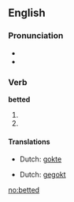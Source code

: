 ==English==

===Pronunciation===
* {{SAMPA|/'/}}
* {{IPA|/'bεtət/}}

===Verb===
'''betted'''

# {{simple past of|[[bet]]}}
# {{past participle of|[[bet]]}}

====Translations====
{{trans-top|simple past of bet}}
* Dutch: [[gokte]]
{{trans-mid}}
{{trans-bottom}}

{{trans-top|past participle of bet}}
* Dutch: [[gegokt]]
{{trans-mid}}
{{trans-bottom}}

[[no:betted]]